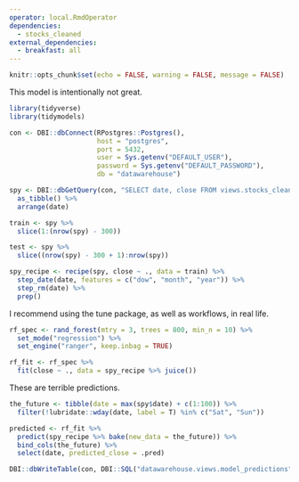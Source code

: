 ```yaml
---
operator: local.RmdOperator
dependencies:
  - stocks_cleaned
external_dependencies:
  - breakfast: all
---
```


```r
knitr::opts_chunk$set(echo = FALSE, warning = FALSE, message = FALSE)
```

This model is intentionally not great.

```r
library(tidyverse)
library(tidymodels)
```

```r

con <- DBI::dbConnect(RPostgres::Postgres(),
                      host = "postgres",
                      port = 5432,
                      user = Sys.getenv("DEFAULT_USER"),
                      password = Sys.getenv("DEFAULT_PASSWORD"),
                      db = "datawarehouse")

```

```r

spy <- DBI::dbGetQuery(con, "SELECT date, close FROM views.stocks_cleaned") %>%
  as_tibble() %>%
  arrange(date)

```

```r

train <- spy %>%
  slice(1:(nrow(spy) - 300))

test <- spy %>%
  slice((nrow(spy) - 300 + 1):nrow(spy))

```

```r

spy_recipe <- recipe(spy, close ~ ., data = train) %>%
  step_date(date, features = c("dow", "month", "year")) %>%
  step_rm(date) %>%
  prep()

```

I recommend using the tune package, as well as workflows, in real life.

```r

rf_spec <- rand_forest(mtry = 3, trees = 800, min_n = 10) %>%
  set_mode("regression") %>%
  set_engine("ranger", keep.inbag = TRUE)

rf_fit <- rf_spec %>%
  fit(close ~ ., data = spy_recipe %>% juice())

```

These are terrible predictions.

```r

the_future <- tibble(date = max(spy$date) + c(1:100)) %>%
  filter(!lubridate::wday(date, label = T) %in% c("Sat", "Sun"))

predicted <- rf_fit %>%
  predict(spy_recipe %>% bake(new_data = the_future)) %>%
  bind_cols(the_future) %>%
  select(date, predicted_close = .pred)

```


```r

DBI::dbWriteTable(con, DBI::SQL("datawarehouse.views.model_predictions"), as.data.frame(predicted), overwrite = TRUE)

```
